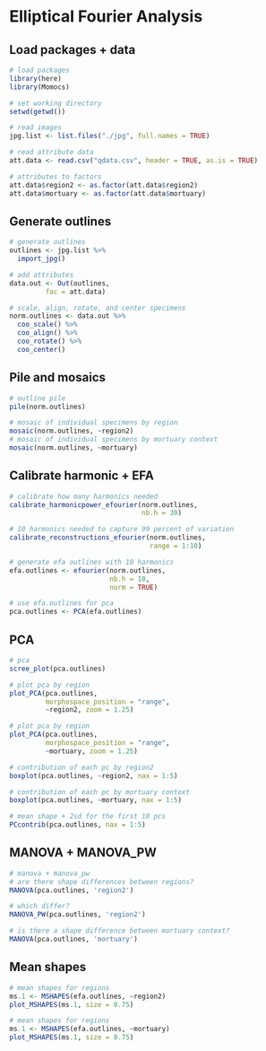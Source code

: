 # Elliptical Fourier Analysis

## Load packages + data

```r
# load packages
library(here)
library(Momocs)

# set working directory
setwd(getwd())

# read images
jpg.list <- list.files("./jpg", full.names = TRUE)

# read attribute data
att.data <- read.csv("qdata.csv", header = TRUE, as.is = TRUE)

# attributes to factors
att.data$region2 <- as.factor(att.data$region2)
att.data$mortuary <- as.factor(att.data$mortuary)
```

## Generate outlines

```r
# generate outlines
outlines <- jpg.list %>%
  import_jpg()

# add attributes
data.out <- Out(outlines, 
         fac = att.data)

# scale, align, rotate, and center specimens
norm.outlines <- data.out %>% 
  coo_scale() %>%
  coo_align() %>% 
  coo_rotate() %>% 
  coo_center()
```

## Pile and mosaics

```r
# outline pile
pile(norm.outlines)

# mosaic of individual specimens by region
mosaic(norm.outlines, ~region2)
# mosaic of individual specimens by mortuary context
mosaic(norm.outlines, ~mortuary)
```

## Calibrate harmonic + EFA

```r
# calibrate how many harmonics needed
calibrate_harmonicpower_efourier(norm.outlines, 
                                 nb.h = 30)

# 10 harmonics needed to capture 99 percent of variation
calibrate_reconstructions_efourier(norm.outlines, 
                                   range = 1:10)

# generate efa outlines with 10 harmonics
efa.outlines <- efourier(norm.outlines, 
                         nb.h = 10, 
                         norm = TRUE)

# use efa.outlines for pca
pca.outlines <- PCA(efa.outlines)
```

## PCA

```r
# pca 
scree_plot(pca.outlines)

# plot pca by region
plot_PCA(pca.outlines, 
         morphospace_position = "range",
         ~region2, zoom = 1.25)

# plot pca by region
plot_PCA(pca.outlines, 
         morphospace_position = "range",
         ~mortuary, zoom = 1.25)

# contribution of each pc by region2
boxplot(pca.outlines, ~region2, nax = 1:5)

# contribution of each pc by mortuary context
boxplot(pca.outlines, ~mortuary, nax = 1:5)

# mean shape + 2sd for the first 10 pcs
PCcontrib(pca.outlines, nax = 1:5)
```

## MANOVA + MANOVA_PW

```r
# manova + manova_pw
# are there shape differences between regions?
MANOVA(pca.outlines, 'region2')

# which differ?
MANOVA_PW(pca.outlines, 'region2')

# is there a shape difference between mortuary context?
MANOVA(pca.outlines, 'mortuary')
```

## Mean shapes

```r
# mean shapes for regions
ms.1 <- MSHAPES(efa.outlines, ~region2)
plot_MSHAPES(ms.1, size = 0.75)
```

```r
# mean shapes for regions
ms.1 <- MSHAPES(efa.outlines, ~mortuary)
plot_MSHAPES(ms.1, size = 0.75)
```
